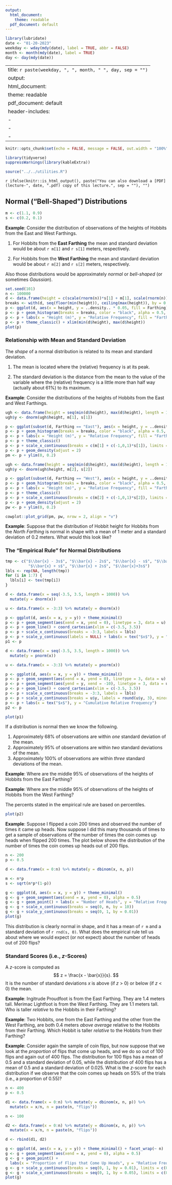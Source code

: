 ```yaml
---
output:
  html_document: 
    theme: readable
  pdf_document: default
---
```


```r
library(lubridate)
date <- "01-20-2023"
weekday <- wday(mdy(date), label = TRUE, abbr = FALSE)
month <- month(mdy(date), label = TRUE)
day <- day(mdy(date))
```

---
title: `r paste(weekday, ", ", month, " ", day, sep = "")`
output:
  html_document: 
    theme: readable
  pdf_document: default
header-includes:
  - \usepackage{float}
  - \usepackage{booktabs}
  - \usepackage{array}
---

```r
knitr::opts_chunk$set(echo = FALSE, message = FALSE, out.width = "100%", fig.align = "center", cache = FALSE, dev = ifelse(knitr::is_html_output(), "png", "pdf"))
```

```r
library(tidyverse)
suppressWarnings(library(kableExtra))
```

```r
source("../../utilities.R")
```

`r ifelse(knitr::is_html_output(), paste("You can also download a [PDF](lecture-", date, ".pdf) copy of this lecture.", sep = ""), "")`

## Normal ("Bell-Shaped") Distributions

```r
m <- c(1.1, 0.9)
s <- c(0.2, 0.1)
```

**Example**: Consider the distribution of observations of the heights of Hobbits from the East and West Farthings.

1. For Hobbits from the **East Farthing** the mean and standard deviation would be about `r m[1]` and `r s[1]` meters, respectively.

2. For Hobbits from the **West Farthing** the mean and standard deviation would be about `r m[2]` and `r s[2]` meters, respectively.

Also those distributions would be approximately *normal* or *bell-shaped* (or sometimes *Gaussian*). 

```r
set.seed(101)
n <- 100000
d <- data.frame(height = c(scale(rnorm(n))*s[1] + m[1], scale(rnorm(n))*s[2] + m[2]), Farthing = rep(c("East","West"), each = n))
breaks <- with(d, seq(floor(min(height)), ceiling(max(height)), by = 0.05))
p <- ggplot(d, aes(x = height, y = ..density.. * 0.05, fill = Farthing))
p <- p + geom_histogram(breaks = breaks, color = "black", alpha = 0.5, position = "identity")
p <- p + labs(x = "Height (m)", y = "Relative Frequency", fill = "Farthing")
p <- p + theme_classic() + xlim(min(d$height), max(d$height))
plot(p)
```

\pagebreak

### Relationship with Mean and Standard Deviation

The *shape* of a normal distribution is related to its mean and standard deviation. 

1. The mean is located where the (relative) frequency is at its peak.

0. The standard deviation is the distance from the mean to the value of the variable where the (relative) frequency is a little more than half way (actually about 61%) to its maximum.

**Example**: Consider the distributions of the heights of Hobbits from the East and West Farthings.
```r
ugh <- data.frame(height = seq(min(d$height), max(d$height), length = 1000))
ugh$y <- dnorm(ugh$height, m[1], s[1])

p <- ggplot(subset(d, Farthing == "East"), aes(x = height, y = ..density.. * 0.05))
p <- p + geom_histogram(breaks = breaks, color = "black", alpha = 0.5, position = "identity", fill = "#F8766D")
p <- p + labs(x = "Height (m)", y = "Relative Frequency", fill = "Farthing")
p <- p + theme_classic()
p <- p + scale_x_continuous(breaks = c(m[1] + c(-1,0,1)*s[1]), limits = c(min(d$height), max(d$height)))
p <- p + geom_density(adjust = 2)
pm <- p + ylim(0, 0.2)

ugh <- data.frame(height = seq(min(d$height), max(d$height), length = 1000))
ugh$y <- dnorm(ugh$height, m[2], s[2])

p <- ggplot(subset(d, Farthing == "West"), aes(x = height, y = ..density.. * 0.05))
p <- p + geom_histogram(breaks = breaks, color = "black", alpha = 0.5, position = "identity", fill = "#00BFC4")
p <- p + labs(x = "Height (m)", y = "Relative Frequency", fill = "Farthing")
p <- p + theme_classic()
p <- p + scale_x_continuous(breaks = c(m[2] + c(-1,0,1)*s[2]), limits = c(min(d$height), max(d$height)))
p <- p + geom_density(adjust = 2)
pw <- p + ylim(0, 0.2)

cowplot::plot_grid(pm, pw, nrow = 2, align = "v")
```

**Example**: Suppose that the distribution of Hobbit height for Hobbits from the *North Farthing* is normal in shape with a mean of 1 meter and a standard deviation of 0.2 meters. What would this look like?

\vspace{3cm}

\pagebreak

### The "Empirical Rule" for Normal Distributions

```r
tmp <- c("$\\bar{x} - 3s$", "$\\bar{x} - 2s$", "$\\bar{x} - s$", "$\\bar{x}$", 
          "$\\bar{x} + s$", "$\\bar{x} + 2s$", "$\\bar{x}+3s$")
lbls <- rep(NA, length(tmp))
for (i in 1:7) {
  lbls[i] <- tex(tmp[i])
}

d <- data.frame(x = seq(-3.5, 3.5, length = 1000)) %>% 
  mutate(y = dnorm(x))

u <- data.frame(x = -3:3) %>% mutate(y = dnorm(x))

p <- ggplot(d, aes(x = x, y = y)) + theme_minimal()
p <- p + geom_segment(aes(xend = x, yend = 0), linetype = 3, data = u)
p <- p + geom_line() + coord_cartesian(xlim = c(-3.5, 3.5))
p <- p + scale_x_continuous(breaks = -3:3, labels = lbls)
p <- p + scale_y_continuous(labels = NULL) + labs(x = tex("$x$"), y = "Relative Frequency")
p1 <- p

d <- data.frame(x = seq(-3.5, 3.5, length = 1000)) %>% 
  mutate(y = pnorm(x))

u <- data.frame(x = -3:3) %>% mutate(y = pnorm(x))

p <- ggplot(d, aes(x = x, y = y)) + theme_minimal()
p <- p + geom_segment(aes(xend = x, yend = 0), linetype = 3, data = u)
p <- p + geom_segment(aes(yend = y, xend = -10), linetype = 3, data = u)
p <- p + geom_line() + coord_cartesian(xlim = c(-3.5, 3.5))
p <- p + scale_x_continuous(breaks = -3:3, labels = lbls)
p <- p + scale_y_continuous(breaks = u$y, labels = round(u$y, 3), minor_breaks = NULL)
p <- p + labs(x = tex("$x$"), y = "Cumulative Relative Frequency")
p2 <- p
```

```r
plot(p1)
```

If a distribution is normal then we know the following.

1. Approximately 68% of observations are within *one* standard deviation of the mean.
2. Approximately 95% of observations are within *two* standard deviations of the mean.
3. Approximately 100% of observations are within *three* standard deviations of the mean.

**Example**: Where are the middle 95% of observations of the heights of Hobbits from the East Farthing?

\vspace{2cm}

**Example**: Where are the middle 95% of observations of the heights of Hobbits from the West Farthing?

\vspace{2cm}

\pagebreak

The percents stated in the empirical rule are based on percentiles.
```r
plot(p2)
```

\pagebreak

**Example**: Suppose I flipped a coin 200 times and observed the number of times it came up heads. Now suppose I did this many thousands of times to get a sample of observations of the number of times the coin comes up heads when flipped 200 times. The plot below shows the distribution of the number of times the coin comes up heads out of 200 flips.
```r
n <- 200
p <- 0.5

d <- data.frame(x = 0:n) %>% mutate(y = dbinom(x, n, p))

m <- n*p
s <- sqrt(n*p*(1-p))

g <- ggplot(d, aes(x = x, y = y)) + theme_minimal()
g <- g + geom_segment(aes(xend = x, yend = 0), alpha = 0.5)
g <- g + geom_point() + labs(x = "Number of Heads", y = "Relative Frequency")
g <- g + scale_x_continuous(breaks = seq(0, n, by = 10))
g <- g + scale_y_continuous(breaks = seq(0, 1, by = 0.01))
plot(g)
```
This distribution is clearly normal in shape, and it has a mean of `r m` and a standard deviation of `r rnd(s, 0)`. What does the empirical rule tell us about where we would expect (or not expect) about the number of heads out of 200 flips?

\pagebreak

### Standard Scores (i.e., *z*-Scores)

A $z$-score is computed as 
$$
  z = \frac{x - \bar{x}}{s}.
$$
It is the number of standard deviations $x$ is above (if $z$ > 0) or below (if $z$ < 0) the mean.

**Example**: Ingitrude Proudfoot is from the East Farthing. They are 1.4 meters tall. Merimac Lightfoot is from the West Farthing. They are 1.1 meters tall. Who is taller *relative* to the Hobbits in their Farthing?

\vspace{3cm}

**Example**: Two Hobbits, one from the East Farthing and the other from the West Farthing, are both 0.4 meters *above average* relative to the Hobbits from their Farthing. Which Hobbit is taller *relative* to the Hobbits from their Farthing?

\vspace{3cm}

**Example**: Consider again the sample of coin flips, but now suppose that we look at the *proportion* of flips that come up heads, and we do so out of 100 flips and again out of 400 flips. The distribution for 100 flips has a mean of 0.5 and a standard deviation of 0.05, while the distribution of 400 flips has a mean of 0.5 and a standard deviation of 0.025. What is the $z$-score for each distribution if we observe that the coin comes up heads on 55% of the trials (i.e., a proportion of 0.55)?

```r
n <- 400
p <- 0.5

d1 <- data.frame(x = 0:n) %>% mutate(y = dbinom(x, n, p)) %>% 
  mutate(x = x/n, n = paste(n, "flips"))

n <- 100

d2 <- data.frame(x = 0:n) %>% mutate(y = dbinom(x, n, p)) %>% 
  mutate(x = x/n, n = paste(n, "flips"))

d <- rbind(d1, d2)

g <- ggplot(d, aes(x = x, y = y)) + theme_minimal() + facet_wrap(~ n)
g <- g + geom_segment(aes(xend = x, yend = 0), alpha = 0.5)
g <- g + geom_point() + 
  labs(x = "Proportion of Flips that Come Up Heads", y = "Relative Frequency", color = "Flips")
g <- g + scale_y_continuous(breaks = seq(0, 1, by = 0.01), limits = c(0, 0.08))
g <- g + scale_x_continuous(breaks = seq(0, 1, by = 0.05), limits = c(0.35, 0.65))
plot(g)
```

